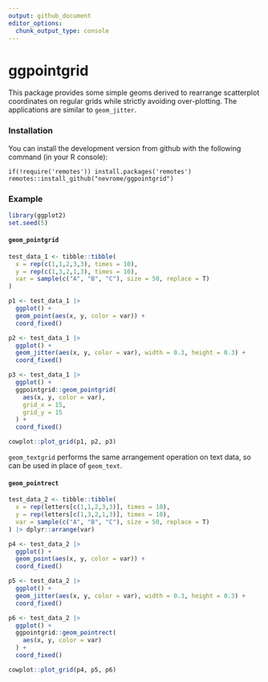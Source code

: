 ```yaml
---
output: github_document
editor_options: 
  chunk_output_type: console
---
```


<!-- README.md is generated from README.Rmd. Please edit that file -->

# ggpointgrid

This package provides some simple geoms derived to rearrange scatterplot coordinates on regular grids while strictly avoiding over-plotting. The applications are similar to `geom_jitter`.

### Installation

You can install the development version from github with the following command (in your R console):

```
if(!require('remotes')) install.packages('remotes')
remotes::install_github("nevrome/ggpointgrid")
```

### Example

```r
library(ggplot2)
set.seed(5)
```

#### `geom_pointgrid`

```r
test_data_1 <- tibble::tibble(
  x = rep(c(1,1,2,3,3), times = 10),
  y = rep(c(1,3,2,1,3), times = 10),
  var = sample(c("A", "B", "C"), size = 50, replace = T)
)

p1 <- test_data_1 |>
  ggplot() +
  geom_point(aes(x, y, color = var)) +
  coord_fixed()

p2 <- test_data_1 |>
  ggplot() +
  geom_jitter(aes(x, y, color = var), width = 0.3, height = 0.3) +
  coord_fixed()

p3 <- test_data_1 |>
  ggplot() +
  ggpointgrid::geom_pointgrid(
    aes(x, y, color = var),
    grid_x = 15,
    grid_y = 15
  ) +
  coord_fixed()

cowplot::plot_grid(p1, p2, p3)
```

`geom_textgrid` performs the same arrangement operation on text data, so can be used in place of `geom_text`.

#### `geom_pointrect`

```r
test_data_2 <- tibble::tibble(
  x = rep(letters[c(1,1,2,3,3)], times = 10),
  y = rep(letters[c(1,3,2,1,3)], times = 10),
  var = sample(c("A", "B", "C"), size = 50, replace = T)
) |> dplyr::arrange(var)

p4 <- test_data_2 |>
  ggplot() +
  geom_point(aes(x, y, color = var)) +
  coord_fixed()

p5 <- test_data_2 |>
  ggplot() +
  geom_jitter(aes(x, y, color = var), width = 0.3, height = 0.3) +
  coord_fixed()

p6 <- test_data_2 |>
  ggplot() +
  ggpointgrid::geom_pointrect(
    aes(x, y, color = var)
  ) +
  coord_fixed()

cowplot::plot_grid(p4, p5, p6)
```
